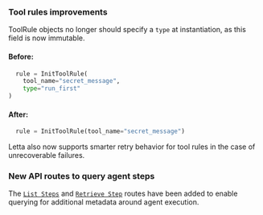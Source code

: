 ### Tool rules improvements

ToolRule objects no longer should specify a `type` at instantiation, as this field is now immutable.

#### Before:
```python
  rule = InitToolRule(
    tool_name="secret_message",
    type="run_first"
)
```

#### After:
```python
  rule = InitToolRule(tool_name="secret_message")
```

Letta also now supports smarter retry behavior for tool rules in the case of unrecoverable failures.

### New API routes to query agent steps

The [`List Steps`](https://docs.letta.com/api-reference/steps/list-steps) and [`Retrieve Step`](https://docs.letta.com/api-reference/steps/retrieve-step) routes have been added to enable querying for additional metadata around agent execution.
